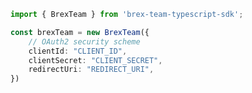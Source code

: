 ```typescript index.ts
import { BrexTeam } from 'brex-team-typescript-sdk';

const brexTeam = new BrexTeam({
    // OAuth2 security scheme
    clientId: "CLIENT_ID",
    clientSecret: "CLIENT_SECRET",
    redirectUri: "REDIRECT_URI",
})
```